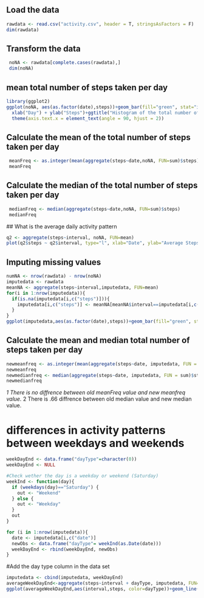 
## Load the data
```r
rawdata <- read.csv("activity.csv", header = T, stringsAsFactors = F)
dim(rawdata)
```

## Transform the data
```r
 noNA <- rawdata[complete.cases(rawdata),]
 dim(noNA)
 ```
 
## mean total number of steps taken per day
 
 ```r
 library(ggplot2)
 ggplot(noNA, aes(as.factor(date),steps))+geom_bar(fill="green", stat="identity")+
   xlab("Day") + ylab("Steps")+ggtitle("Histogram of the total number of steps taken each day")+
   theme(axis.text.x = element_text(angle = 90, hjust = 2))
   ```
   
## Calculate the mean of the total number of steps taken per day

  ```r
   meanFreq <- as.integer(mean(aggregate(steps~date,noNA, FUN=sum)$steps))
   meanFreq
 ```

##  Calculate the median of the total number of steps taken per day
```r
 medianFreq <- median(aggregate(steps~date,noNA, FUN=sum)$steps)
 medianFreq
 ```
 
 ##  What is the average daily activity pattern

 ```r
q2 <- aggregate(steps~interval, noNA, FUN=mean)
plot(q2$steps ~ q2$interval, type="l", xlab="Date", ylab="Average Steps per Day (5-mins interval")
```
## Imputing missing values

```r
numNA <- nrow(rawdata) - nrow(noNA)
imputedata <- rawdata
meanNA <- aggregate(steps~interval,imputedata, FUN=mean)
for(i in 1:nrow(imputedata)){
  if(is.na(imputedata[i,c("steps")])){
    imputedata[i,c("steps")] <- meanNA[meanNA$interval==imputedata[i,c("interval")], c("steps")]
  }
}
ggplot(imputedata,aes(as.factor(date),steps))+geom_bar(fill="green", stat="identity")+xlab("Day") + ylab("Steps")+ggtitle("Histogram of the Total Number of Steps Taken Each Day (Imputed Data)")+ theme(axis.text.x = element_text(angle = 90, hjust = 2))
```

## Calculate  the mean and median total number of steps taken per day

```r
newmeanfreq <- as.integer(mean(aggregate(steps~date, imputedata, FUN = sum)$steps))
newmeanfreq
newmedianfreq <- median(aggregate(steps~date, imputedata, FUN = sum)$steps)
newmedianfreq
```
*1 There is no diffrence between old meanFreq value and new meanfreq value.
*2 There is .66 diffrence between old median value and new median value.


# differences in activity patterns between weekdays and weekends

```r
weekDayEnd <- data.frame("dayType"=character(0))
weekDayEnd <- NULL

#Check wether the day is a weekday or weekend (Saturday)
weekInd <- function(day){
  if (weekdays(day)=="Saturday") {
    out <- "Weekend" 
  } else {
    out <- "Weekday" 
  }
  out
}

for (i in 1:nrow(imputedata)){
  date <- imputedata[i,c("date")]
  newObs <- data.frame("dayType"= weekInd(as.Date(date)))
  weekDayEnd <- rbind(weekDayEnd, newObs)
}
```

#Add the day type column in the data set
```r
imputedata <- cbind(imputedata, weekDayEnd)
averageWeekDayEnd<-aggregate(steps~interval + dayType, imputedata, FUN=mean)
ggplot(averageWeekDayEnd,aes(interval,steps, color=dayType))+geom_line()+facet_wrap(~dayType, ncol=1)+xlab("5-min Interval")+ylab("Steps")+guides(fill=FALSE) 
```


